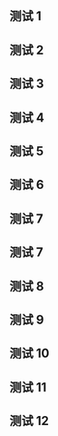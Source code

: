 {{Testcases notice}}

== 测试 1 ==
{{Testcase table|taxon=Acacia|_showcode=yes}}

== 测试 2 ==
{{Testcase table|_showcode=yes}}

== 测试 3 ==
{{Testcase table|taxon=|_showcode=yes}}

== 测试 4 ==
{{Testcase table|from=Q5220270|_showcode=yes}}

== 测试 5 ==
{{Testcase table
| taxon = Homo
| fossil_range = {{Fossil range|2.8|0}}[[上新世]]-現代
| image = Human.png
| image_width = 200px
| image_caption = [[人]] ''Homo sapiens''<br/>绘于[[先驅者鍍金鋁板]]上的人类画像
| authority = [[Linnaeus]], 1758
| type_species=[[智人]]<br>''Homo sapiens''
| type_species_authority=Linnaeus, 1758
| subdivision_ranks = [[种]]
| subdivision = 
*†[[魯道夫人]] ''H. rudolfensis''
*†[[能人|-{zh-hans:能人; zh-hant:巧人;}-]] ''H. habilis''
*†[[直立人]] ''H. erectus''
*†[[先驱人]] ''H. antecessor''
*†[[匠人]] ''H. ergaster''
*†[[海德堡人]] ''H. heidelbergensis''
*†[[罗德西亚人]] ''H. rhodesiensis''
*†[[西布兰诺人]] ''H. cepranensis''
*†[[格鲁吉亚原人]] ''H. georgicus''
*†{{Internal link helper/en|豪登人|Homo gautengensis}} ''H. gautengensis''
*†[[纳勒迪人]] ''H. naledi''
*†[[尼安德塔人]] ''H. neanderthalensis''
*†[[佛羅勒斯人]] ''H. floresiensis''
*†[[澎湖原人]] ''H. tsaichangensis''
*†[[呂宋人]] ''H. luzonensis''
*[[智人]] ''H. sapiens''
}}
== 测试 6 ==
{{Testcase table
| taxon= Carnivora
| name = 食肉目
| fossil_range = {{Fossil range|42|0}}[[始新世]]－現代
| image = Carnivora portraits.jpg
| image_width =
| image_caption=
| authority ={{le|托马斯·爱德华·鲍迪奇|Thomas Edward Bowdich|Bowdich}}, 1821
| subdivision_ranks = [[亚目]]
| subdivision =
*[[犬型亚目]] Caniformia
*[[猫型亚目]] Feliformia
}}

== 测试 7 ==
{{Testcase table
| fossil_range = {{fossil range|200|0|[[侏羅紀]]至今}} 
| image = Anoures.jpg
| image_width = 250px
| taxon= Anura
| authority=[[Duméril]], 1806
| range_map = Frog distribution.png
| range_map_width = 250px
| range_map_caption = 无尾目分布
| subdivision_ranks = [[亚目]]
| subdivision =
* [[始蛙亚目]] Archaeobatrachia
* [[中蛙亚目]] Mesobatrachia
* [[新蛙亚目]] Neobatrachia
}}

== 测试 7 ==
{{Testcase table
| fossil_range = {{fossil range|200|0|[[侏羅紀]]至今}} 
| image = Anoures.jpg
| image_width = 250px
| taxon= Anura
| authority=[[Duméril]], 1806
| range_map = Frog distribution.png
| range_map_width = 250px
| range_map_caption = 无尾目分布
| subdivision_ranks = [[亚目]]
| subdivision =
* [[始蛙亚目]] Archaeobatrachia
* [[中蛙亚目]] Mesobatrachia
* [[新蛙亚目]] Neobatrachia
}}

== 测试 8 ==
{{Testcase table
| name = 羅德西亞人
| status = EX
| extinct = 化石
| image = Broken Hill Skull (Replica01).jpg
| image_width = 250px
| fossil_range = [[更新世]]
| taxon = Homo rhodesiensis
| authority = [[亞瑟·史密斯·伍德沃|Woodward]], 1921
}}

== 测试 9 ==
{{Testcase table|_showcode=yes|from=Q15978631}}

== 测试 10 ==
{{Testcase table|_showcode=yes|from=Q161809}}

== 测试 11 ==
{{Testcase table|_showcode=yes|from=Q161809| image = }}

== 测试 12 ==
{{Testcase table|_showcode=yes|from=Q1380147}}